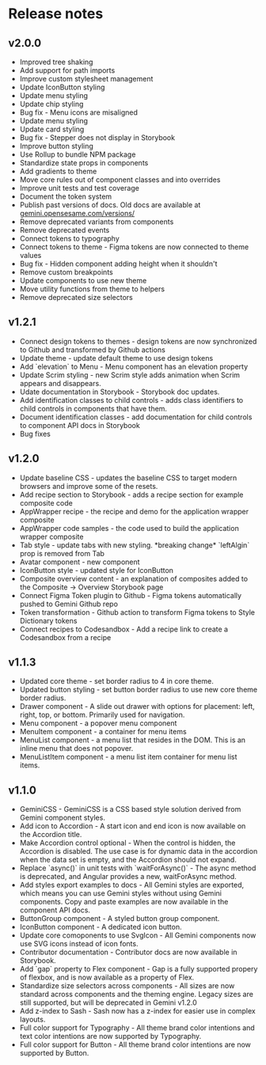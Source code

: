 
<script>provideTheme();</script>

<Meta title="Release Notes" />

<h1>Release notes</h1>

<h2>v2.0.0</h2>

<ul>
  <li>Improved tree shaking</li>
  <li>Add support for path imports</li>
  <li>Improve custom stylesheet management</li>
  <li>Update IconButton styling</li>
  <li>Update menu styling</li>
  <li>Update chip styling</li>
  <li>Bug fix - Menu icons are misaligned</li>
  <li>Update menu styling</li>
  <li>Update card styling</li>
  <li>Bug fix - Stepper does not display in Storybook</li>
  <li>Improve button styling</li>
  <li>Use Rollup to bundle NPM package</li>
  <li>Standardize state props in components</li>
  <li>Add gradients to theme</li>
  <li>Move core rules out of component classes and into overrides</li>
  <li>Improve unit tests and test coverage</li>
  <li>Document the token system</li>
  <li>
    Publish past versions of docs. Old docs are available at <a href="/versions/">gemini.opensesame.com/versions/</a>
  </li>
  <li>Remove deprecated variants from components</li>
  <li>Remove deprecated events</li>
  <li>Connect tokens to typography</li>
  <li>Connect tokens to theme - Figma tokens are now connected to theme values</li>
  <li>Bug fix - Hidden component adding height when it shouldn't</li>
  <li>Remove custom breakpoints</li>
  <li>Update components to use new theme</li>
  <li>Move utility functions from theme to helpers</li>
  <li>Remove deprecated size selectors</li>
</ul>

<h2>v1.2.1</h2>

<ul>
  <li>Connect design tokens to themes - design tokens are now synchronized to Github and transformed by Github actions</li>
  <li>Update theme - update default theme to use design tokens</li>
  <li>Add `elevation` to Menu - Menu component has an elevation property</li>
  <li>Update Scrim styling - new Scrim style adds animation when Scrim appears and disappears.</li>
  <li>Udate documentation in Storybook - Storybook doc updates.</li>
  <li>Add identification classes to child controls - adds class identifiers to child controls in components that have them.</li>
  <li>Document identification classes - add documentation for child controls to component API docs in Storybook</li>
  <li>Bug fixes</li>
</ul>

<h2>v1.2.0</h2>

<ul>
  <li>Update baseline CSS - updates the baseline CSS to target modern browsers and improve some of the resets.</li>
  <li>Add recipe section to Storybook - adds a recipe section for example composite code</li>
  <li>AppWrapper recipe - the recipe and demo for the application wrapper composite</li>
  <li>AppWrapper code samples - the code used to build the application wrapper composite</li>
  <li>Tab style - update tabs with new styling. *breaking change* `leftAlgin` prop is removed from Tab</li>
  <li>Avatar component - new component</li>
  <li>IconButton style - updated style for IconButton</li>
  <li>Composite overview content - an explanation of composites added to the Composite -> Overview Storybook page</li>
  <li>Connect Figma Token plugin to Github - Figma tokens automatically pushed to Gemini Github repo</li>
  <li>Token transformation - Github action to transform Figma tokens to Style Dictionary tokens</li>
  <li>Connect recipes to Codesandbox - Add a recipe link to create a Codesandbox from a recipe</li>
</ul>

<h2>v1.1.3</h2>

<ul>
  <li>Updated core theme - set border radius to 4 in core theme.</li>
  <li>Updated button styling - set button border radius to use new core theme border radius.</li>
  <li>Drawer component - A slide out drawer with options for placement: left, right, top, or bottom. Primarily used for navigation.</li>
  <li>Menu component - a popover menu component</li>
  <li>MenuItem component - a container for menu items</li>
  <li>MenuList component - a menu list that resides in the DOM. This is an inline menu that does not popover.</li>
  <li>MenuListItem component - a menu list item container for menu list items.</li>
</ul>

<h2>v1.1.0</h2>

<ul>
  <li>GeminiCSS - GeminiCSS is a CSS based style solution derived from Gemini component styles.</li>
  <li>Add icon to Accordion - A start icon and end icon is now available on the Accordion title.</li>
  <li>
    Make Accordion control optional - When the control is hidden, the Accordion is disabled. The use case is for dynamic data in the
    accordion when the data set is empty, and the Accordion should not expand.
  </li>
  <li>
    Replace `async()` in unit tests with `waitForAsync()` - The async method is deprecated, and Angular provides a new, waitForAsync method.
  </li>
  <li>
    Add styles export examples to docs - All Gemini styles are exported, which means you can use Gemini styles without using Gemini
    components. Copy and paste examples are now available in the component API docs.
  </li>
  <li>ButtonGroup component - A styled button group component.</li>
  <li>IconButton component - A dedicated icon button.</li>
  <li>Update core comoponents to use SvgIcon - All Gemini components now use SVG icons instead of icon fonts.</li>
  <li>Contributor documentation - Contributor docs are now available in Storybook.</li>
  <li>Add `gap` property to Flex component - Gap is a fully supported propery of flexbox, and is now available as a property of Flex.</li>
  <li>
    Standardize size selectors across components - All sizes are now standard across components and the theming engine. Legacy sizes are
    still supported, but will be deprecated in Gemini v1.2.0
  </li>
  <li>Add z-index to Sash - Sash now has a z-index for easier use in complex layouts.</li>
  <li>Full color support for Typography - All theme brand color intentions and text color intentions are now supported by Typography.</li>
  <li>Full color support for Button - All theme brand color intentions are now supported by Button.</li>
</ul>
